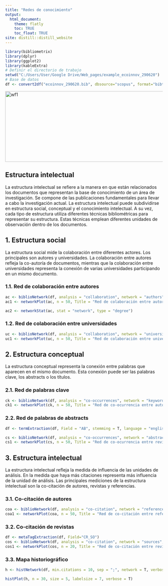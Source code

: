 ---
title: "Redes de conocimiento"
output: 
  html_document:
    theme: flatly
    toc: TRUE
    toc_float: TRUE
site: distill::distill_website
---

```{r, echo=T, warning=F, message=F, eval=T, results='hide'}
library(bibliometrix)
library(dplyr)
library(ggplot2)
library(kableExtra)
# Definir el directorio de trabajo
setwd("C:/Users/User/Google Drive/Web_pages/example_ecoinnov_290620")
# Base de datos
df <- convert2df("ecoinnov_290620.bib", dbsource="scopus", format="bibtex")
```

<img src="C:/Users/User/Google Drive/Web_pages/bibliometriar/wf_estructuras.png" alt="wf1" title="wf1" width="640" height="225" />

## Estructura intelectual
La estructura intelectual se refiere a la manera en que están relacionados los documentos que representan la base de conocimiento de un área de investigación. Se compone de las publicaciones fundamentales para llevar a cabo la investigación actual. La estructura intelectual puede subdividirse en estructura social, conceptual y el conocimiento intelectual. A su vez, cada tipo de estructura utiliza diferentes técnicas bibliométricas para representar su estructura. Estas técnicas emplean diferentes unidades de observación dentro de los documentos.

## 1. Estructura social
La estructura social mide la colaboración entre diferentes actores. Los principales son autores y universidades. La colaboración entre autores refleja la co-autoría de documentos, mientras que la colaboración entre universidades representa la conexión de varias universidades participando en un mismo documento.

### 1.1. Red de colaboración entre autores

```{r, echo=T, warning=F, message=F, eval=T, fig.width=10, fig.height=8}
ac <- biblioNetwork(df, analysis = "collaboration", network = "authors", sep = ";")
ac1 <- networkPlot(ac, n = 50, Title = "Red de colaboración entre autores", type = "auto", labelsize = 1)
```

```{r, echo=F, warning=F, message=F, eval=F}
ac2 <- networkStat(ac, stat = "network", type = "degree")
```

### 1.2. Red de colaboración entre universidades

```{r, echo=T, warning=F, message=F, eval=T, fig.width=10, fig.height=10}
uc <- biblioNetwork(df, analysis = "collaboration", network = "universities", sep = ";")
uc1 <- networkPlot(uc, n = 50, Title = "Red de colaboración entre universidades", type = "auto", labelsize = 1)
```

## 2. Estructura conceptual
La estructura conceptual representa la conexión entre palabras que aparecen en el mismo documento. Esta conexión puede ser las palabras clave, los abstracts o los títulos.

### 2.1. Red de palabras clave

```{r, echo=T, warning=F, message=F, eval=T, fig.width=10, fig.height=10}
ck <- biblioNetwork(df, analysis = "co-occurrences", network = "keywords", sep = ";")
ck1 <- networkPlot(ck, n = 50, Title = "Red de co-ocurrencia entre autores", type = "auto", labelsize = 1)
```

### 2.2. Red de palabras de abstracts

```{r, echo=T, warning=F, message=F, eval=T, results='hide'}
df <- termExtraction(df, Field = "AB", stemming = T, language = "english", keep.terms=NULL, verbose=T)
```

```{r, echo=T, warning=F, message=F, eval=T, fig.width=10, fig.height=10}
cs <- biblioNetwork(df, analysis = "co-occurrences", network = "abstracts", sep = ";", shortlabel = T)
cs1 <- networkPlot(cs, n = 50, Title = "Red de co-ocurrencia entre revistas", labelsize = 1)
```

## 3. Estructura intelectual
La estructura intelectual refleja la medida de influencia de las unidades de análisis. En la medida que haya más citaciones representa más influencia de la unidad de análisis. Las principales mediciones de la estructura intelectual son la co-citación de autores, revistas y referencias.

### 3.1. Co-citación de autores

```{r, echo=T, warning=F, message=F, eval=T, fig.width=10, fig.height=10}
coa <- biblioNetwork(df, analysis = "co-citation", network = "references", sep = ";")
coa1 <- networkPlot(coa, n = 50, Title = "Red de co-citación entre referencias", labelsize = 1)
```

### 3.2. Co-citación de revistas

```{r, echo=T, warning=F, message=F, eval=T, fig.width=10, fig.height=10}
df <- metaTagExtraction(df, Field="CR_SO")
cos <- biblioNetwork(df, analysis = "co-citation", network = "sources", sep = ";")
cos1 <- networkPlot(cos, n = 20, Title = "Red de co-citación entre revistas", labelsize = 1)
```

### 3.3. Mapa historiográfico

```{r, echo=T, warning=F, message=F, eval=T, results='hide'}
h <- histNetwork(df, min.citations = 10, sep = ";", network = T, verbose = T)
```

```{r, echo=T, warning=F, message=F, eval=T, fig.width=13, fig.height=8}
histPlot(h, n = 30, size = 5, labelsize = 7, verbose = T)
```
